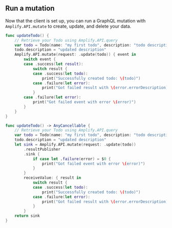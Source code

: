 ## Run a mutation

Now that the client is set up, you can run a GraphQL mutation with `Amplify.API.mutate` to create, update, and delete your data.

<BlockSwitcher>

<Block name="Listener (iOS 11+)">

```swift
func updateTodo() {
    // Retrieve your Todo using Amplify.API.query
    var todo = Todo(name: "my first todo", description: "todo description")
    todo.description = "updated description"
    Amplify.API.mutate(request: .update(todo)) { event in
        switch event {
        case .success(let result):
            switch result {
            case .success(let todo):
                print("Successfully created todo: \(todo)")
            case .failure(let error):
                print("Got failed result with \(error.errorDescription)")
            }
        case .failure(let error):
            print("Got failed event with error \(error)")
        }
    }
}
```
</Block>

<Block name="Combine (iOS 13+)">

```swift
func updateTodo() -> AnyCancellable {
    // Retrieve your Todo using Amplify.API.query
    var todo = Todo(name: "my first todo", description: "todo description")
    todo.description = "updated description"
    let sink = Amplify.API.mutate(request: .update(todo))
        .resultPublisher
        .sink {
            if case let .failure(error) = $0 {
                print("Got failed event with error \(error)")
            }
        }
        receiveValue: { result in
            switch result {
            case .success(let todo):
                print("Successfully created todo: \(todo)")
            case .failure(let error):
                print("Got failed result with \(error.errorDescription)")
            }
        }
    return sink
}
```

</Block>

</BlockSwitcher>